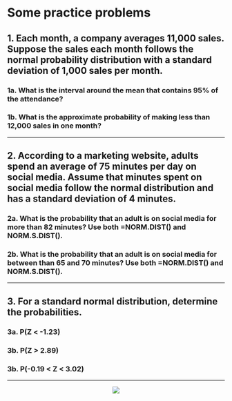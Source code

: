 # Some practice problems

## 1. Each month, a company averages 11,000 sales. Suppose the sales each month follows the normal probability distribution with a standard deviation of 1,000 sales per month. 

### 1a. What is the interval around the mean that contains 95% of the attendance? 

### 1b. What is the approximate probability of making less than 12,000 sales in one month?

***

## 2. According to a marketing website, adults spend an average of 75 minutes per day on social media. Assume that minutes spent on social media follow the normal distribution and has a standard deviation of 4 minutes. 

### 2a. What is the probability that an adult is on social media for more than 82 minutes? Use both =NORM.DIST() and NORM.S.DIST().

### 2b. What is the probability that an adult is on social media for between than 65 and 70 minutes? Use both =NORM.DIST() and NORM.S.DIST().

***

## 3. For a standard normal distribution, determine the probabilities.

### 3a. P(Z < -1.23)

### 3b. P(Z > 2.89)

### 3b. P(-0.19 < Z < 3.02)

***

<center>  
![](www/curve.png)
</center>
